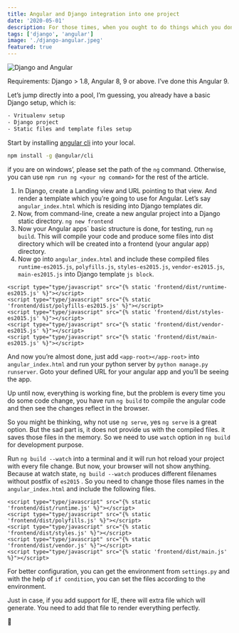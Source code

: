 ```yaml
---
title: Angular and Django integration into one project
date: '2020-05-01'
description: For those times, when you ought to do things which you don’t want to do.
tags: ['django', 'angular']
image: './django-angular.jpeg'
featured: true
---
```


![Django and Angular](./django-angular.jpeg)

Requirements: Django > 1.8, Angular 8, 9 or above. I’ve done this Angular 9.

Let’s jump directly into a pool, I’m guessing, you already have a basic Django setup, which is:

```bash
- Vritualenv setup
- Django project
- Static files and template files setup
```

Start by installing [angular cli](https://cli.angular.io/) into your local.

```bash
npm install -g @angular/cli
```

if you are on windows’, please set the path of the `ng` command. Otherwise, you can use `npm run ng <your ng command>` for the rest of the article.

1. In Django, create a Landing view and URL pointing to that view. And render a template which you’re going to use for Angular. Let’s say `angular_index.html` which is residing into Django templates dir.
2. Now, from command-line, create a new angular project into a Django static directory. `ng new frontend`
3. Now your Angular apps\` basic structure is done, for testing, run `ng build`. This will compile your code and produce some files into dist directory which will be created into a frontend (your angular app) directory.
4. Now go into `angular_index.html` and include these compiled files `runtime-es2015.js`, `polyfills.js`, `styles-es2015.js`, `vendor-es2015.js`, `main-es2015.js` into Django template `js block`.

```django
<script type="type/javascript" src="{% static 'frontend/dist/runtime-es2015.js' %}"></script>
<script type="type/javascript" src="{% static 'frontend/dist/polyfills-es2015.js' %}"></script>
<script type="type/javascript" src="{% static 'frontend/dist/styles-es2015.js' %}"></script>
<script type="type/javascript" src="{% static 'frontend/dist/vendor-es2015.js' %}"></script>
<script type="type/javascript" src="{% static 'frontend/dist/main-es2015.js' %}"></script>
```

And now you’re almost done, just add `<app-root></app-root>` into `angular_index.html` and run your python server by `python manage.py runserver`. Goto your defined URL for your angular app and you’ll be seeing the app.

Up until now, everything is working fine, but the problem is every time you do some code change, you have run `ng build` to compile the angular code and then see the changes reflect in the browser.

So you might be thinking, why not use `ng serve`, yes `ng serve` is a great option. But the sad part is, it does not provide us with the compiled files. it saves those files in the memory. So we need to use `watch` option in `ng build` for development purpose.

Run `ng build --watch` into a terminal and it will run hot reload your project with every file change. But now, your browser will not show anything. Because at watch state, `ng build --watch` produces different filenames without postfix of `es2015` . So you need to change those files names in the `angular_index.html` and include the following files.

```django
<script type="type/javascript" src="{% static 'frontend/dist/runtime.js' %}"></script>
<script type="type/javascript" src="{% static 'frontend/dist/polyfills.js' %}"></script>
<script type="type/javascript" src="{% static 'frontend/dist/styles.js' %}"></script>
<script type="type/javascript" src="{% static 'frontend/dist/vendor.js' %}"></script>
<script type="type/javascript" src="{% static 'frontend/dist/main.js' %}"></script>
```

For better configuration, you can get the environment from `settings.py` and with the help of `if condition`, you can set the files according to the environment.

Just in case, if you add support for IE, there will extra file which will generate. You need to add that file to render everything perfectly.

🙏
